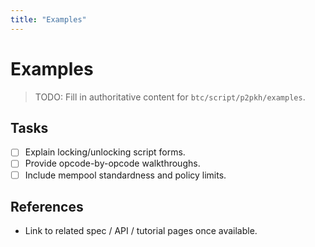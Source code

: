 ```yaml
---
title: "Examples"
---
```


# Examples

> TODO: Fill in authoritative content for `btc/script/p2pkh/examples`.

## Tasks
- [ ] Explain locking/unlocking script forms.
- [ ] Provide opcode-by-opcode walkthroughs.
- [ ] Include mempool standardness and policy limits.

## References
- Link to related spec / API / tutorial pages once available.
